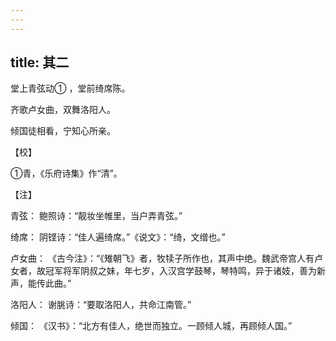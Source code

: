 ```yaml
---
---
---
```

title: 其二
---




堂上青弦动① ，堂前绮席陈。

齐歌卢女曲，双舞洛阳人。

倾国徒相看，宁知心所亲。

【校】

①青，《乐府诗集》作“清”。

【注】

青弦： 鲍照诗：“靓妆坐帷里，当户弄青弦。”

绮席： 阴铿诗：“佳人遍绮席。”《说文》：“绮，文缯也。”

卢女曲： 《古今注》：“《雉朝飞》者，牧犊子所作也，其声中绝。魏武帝宫人有卢女者，故冠军将军阴叔之妹，年七岁，入汉宫学鼓琴，琴特鸣，异于诸妓，善为新声，能传此曲。”

洛阳人： 谢朓诗：“要取洛阳人，共命江南管。”

倾国： 《汉书》：“北方有佳人，绝世而独立。一顾倾人城，再顾倾人国。”